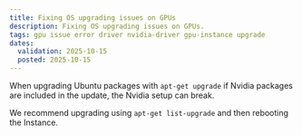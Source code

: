 ```yaml
---
title: Fixing OS upgrading issues on GPUs
description: Fixing OS upgrading issues on GPUs.
tags: gpu issue error driver nvidia-driver gpu-instance upgrade
dates:
  validation: 2025-10-15
  posted: 2025-10-15
---
```


When upgrading Ubuntu packages with `apt-get upgrade` if Nvidia packages are included in the update, the Nvidia setup can break. 

We recommend upgrading using `apt-get list-upgrade` and then rebooting the Instance.
